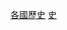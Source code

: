 {{Catnav|頁面分類|地理|国家|各國歷史|}}
{{Catnav|頁面分類|各種主題的頁面分類|各國歷史|}}
{{Catnav|頁面分類|各國歷史|}}

[[Category:各國歷史|]]
[[Category:各非現存國家分類|史]]
